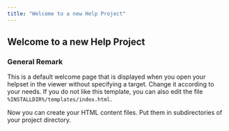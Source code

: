 ```yaml
---
title: "Welcome to a new Help Project"
---
```

   

Welcome to a new Help Project
-----------------------------

### General Remark

This is a default welcome page that is displayed when you open your helpset in the viewer without specifying a target. Change it according to your needs. If you do not like this template, you can also edit the file `%INSTALLDIR%/templates/index.html`.

Now you can create your HTML content files. Put them in subdirectories of your project directory.